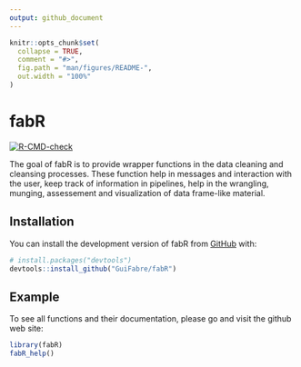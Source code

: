 ```yaml
---
output: github_document
---
```


<!-- README.md is generated from README.Rmd. Please edit that file -->

```r
knitr::opts_chunk$set(
  collapse = TRUE,
  comment = "#>",
  fig.path = "man/figures/README-",
  out.width = "100%"
)
```

# fabR

<!-- badges: start -->
  [![R-CMD-check](https://github.com/GuiFabre/fabR/actions/workflows/R-CMD-check.yaml/badge.svg)](https://github.com/GuiFabre/fabR/actions/workflows/R-CMD-check.yaml)
<!-- badges: end -->

The goal of fabR is to provide wrapper functions in the data cleaning and cleansing 
processes. These function help in messages and interaction with the user, keep track 
of information in pipelines, help in the wrangling, munging, assessement and visualization 
of data frame-like material.

## Installation

You can install the development version of fabR from [GitHub](https://github.com/) with:

``` r
# install.packages("devtools")
devtools::install_github("GuiFabre/fabR")
```

## Example

To see all functions and their documentation, please go and visit the github web site:
```r
library(fabR)
fabR_help()

```

